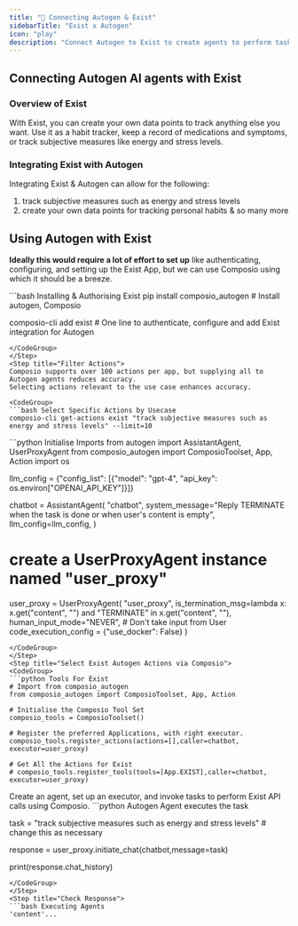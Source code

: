 ```yaml
---
title: "🚀 Connecting Autogen & Exist"
sidebarTitle: "Exist x Autogen"
icon: "play"
description: "Connect Autogen to Exist to create agents to perform tasks using natural language"
---
```


## Connecting Autogen AI agents with Exist

### Overview of Exist

With Exist, you can create your own data points to track anything else you want. Use it as a habit tracker, keep a record of medications and symptoms, or track subjective measures like energy and stress levels.

### Integrating Exist with Autogen

Integrating Exist & Autogen can allow for the following:

1. track subjective measures such as energy and stress levels
2. create your own data points for tracking personal habits
& so many more

## Using Autogen with Exist

<Steps>
<Step title="Setting Up the Environment">

**Ideally this would require a lot of effort to set up** like authenticating, configuring, and setting up the Exist App, but we can use Composio using which it should be a breeze.

<CodeGroup>
```bash Installing & Authorising Exist
pip install composio_autogen # Install autogen, Composio 

composio-cli add exist # One line to authenticate, configure and add Exist integration for Autogen
```
</CodeGroup>
</Step>
<Step title="Filter Actions">
Composio supports over 100 actions per app, but supplying all to Autogen agents reduces accuracy.
Selecting actions relevant to the use case enhances accuracy.

<CodeGroup>
```bash Select Specific Actions by Usecase
composio-cli get-actions exist "track subjective measures such as energy and stress levels" --limit=10
```
</CodeGroup>

</Step>
<Step title="Import Base Packages">

<CodeGroup>
```python Initialise Imports
from autogen import AssistantAgent, UserProxyAgent
from composio_autogen import ComposioToolset, App, Action
import os

llm_config = {"config_list": [{"model": "gpt-4", "api_key": os.environ["OPENAI_API_KEY"]}]}

chatbot = AssistantAgent(
    "chatbot",
    system_message="Reply TERMINATE when the task is done or when user's content is empty",
    llm_config=llm_config,
)

# create a UserProxyAgent instance named "user_proxy"
user_proxy = UserProxyAgent(
    "user_proxy",
    is_termination_msg=lambda x: x.get("content", "") and "TERMINATE" in x.get("content", ""),
    human_input_mode="NEVER", # Don't take input from User
    code_execution_config = {"use_docker": False}
)
```
</CodeGroup>
</Step>
<Step title="Select Exist Autogen Actions via Composio">
<CodeGroup>
```python Tools For Exist
# Import from composio_autogen
from composio_autogen import ComposioToolset, App, Action

# Initialise the Composio Tool Set
composio_tools = ComposioToolset()

# Register the preferred Applications, with right executor. 
composio_tools.register_actions(actions=[],caller=chatbot, executor=user_proxy)

# Get All the Actions for Exist
# composio_tools.register_tools(tools=[App.EXIST],caller=chatbot, executor=user_proxy) 
```
</CodeGroup>
</Step>
<Step title="Execute the Agent">
Create an agent, set up an executor, and invoke tasks to perform Exist API calls using Composio. 
<CodeGroup>
```python Autogen Agent executes the task

task = "track subjective measures such as energy and stress levels" # change this as necessary

response = user_proxy.initiate_chat(chatbot,message=task)

print(response.chat_history)
```
</CodeGroup>
</Step>
<Step title="Check Response">
```bash Executing Agents
'content'...
```
</Step>
</Steps>
